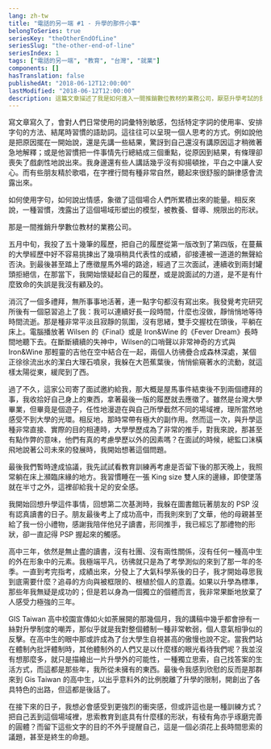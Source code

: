 ```yaml
---
lang: zh-tw
title: "電話的另一端 #1 - 升學的那件小事"
belongToSeries: true
seriesKey: "theOtherEndOfLine"
seriesSlug: "the-other-end-of-line"
seriesIndex: 1
tags: ["電話的另一端", "教育", "台灣", "就業"]
components: []
hasTranslation: false
publishedAt: "2018-06-12T12:00:00"
lastModified: "2018-06-12T12:00:00"
description: 這篇文章描述了我是如何進入一間推銷數位教材的業務公司，厭惡升學考試的我，對此感到極大的衝突感。
---
```


寫文章寫久了，會對人們日常使用的詞彙特別敏感，包括特定字詞的使用率、安排字句的方法、結尾時習慣的語助詞。這往往可以呈現一個人思考的方式。例如說他是把原因擺在一開始說，還是先講一些結果，驚訝到自己還沒有講原因這才稍微著急地解釋；或是他習慣把一件事情先行總結成三個重點，從原因到結果，有條理卻喪失了戲劇性地說出來。我身邊還有些人講話幾乎沒有抑揚頓挫，平白之中讓人安心。而有些朋友精於歌唱，在字裡行間有種非常自然，聽起來很舒服的韻律感會流露出來。

如何使用字句，如何說出情感，象徵了這個場合人們所累積出來的能量。相反來說，一種習慣，洩露出了這個場域形塑出的模型，被教養、督導、規限出的形狀。

那是一間推銷升學數位教材的業務公司。

五月中旬，我投了五十幾筆的履歷，把自己的履歷從第一版改到了第四版，在蔓蕪的大學經歷中好不容易挑揀出了幾項稍具代表性的成績，卻接連被一道道的無聲給否決。到最後甚至踏上了應徵屋馬外場的路途，經過了三次面試，連續收到兩封罐頭拒絕信，在那當下，我開始懷疑起自己的履歷，或是說面試的力道，是不是有什麼致命的失誤是我沒有顧及的。

消沉了一個多禮拜，無所事事地活著，連一點字句都沒有寫出來。我發覺考完研究所後有一個惡習追上了我：我可以連續好長一段時間，什麼也沒做，靜悄悄地等待時間流逝。那是種非常平淡且寂靜的氛圍，沒有思緒，雙手交握枕在頭後，平躺在床上。電腦播放著 Wilsen 的《Final》或是 Iron&Wine 的《Fever Dream》長時間地聽下去。在斷斷續續的失神中，Wilsen的口哨聲以非常神奇的方式與 Iron&Wine 那輕靈的吉他在空中結合在一起，兩個人彷彿疊合成森林深處，某個正徐徐流出水的潔白大理石噴泉，我躲在大芭蕉葉後，悄悄偷窺著水的流動，就這樣太陽從東，緩爬到了西。

過了不久，這家公司寄了面試邀約給我，那大概是屋馬事件結束後不到兩個禮拜的事，我收拾好自己身上的東西，拿著最後一版的履歷就去應徵了。雖然是台灣大學畢業，但畢竟是個遊子，任性地漫遊在與自己所學截然不同的場域裡，理所當然地感受不到大學的光環。相反地，那時常帶有極大的副作用。然而這一次，與升學這種非常直接、實際的目的相連時，大學學歷成為了非常的推手，對我來說，那甚至有點作弊的意味，他們有真的考慮學歷以外的因素嗎？在面試的時候，總監口沫橫飛地說著公司未來的發展時，我開始想著這個問題。

最後我們暫時達成協議，我先試試看教育訓練再考慮是否留下後的那天晚上，我照常躺在床上瀕臨床緣的地方。我習慣睡在一張 King size 雙人床的邊緣，即使墜落就在半寸之外，這裡卻給我十足的安全感。

我開始回想升學這件事情，回想第二次基測時，我躲在圖書館玩著朋友的 PSP 沒有認真讀書的日子。朋友最後考上了成功高中，而我則來到了文華，他的母親甚至給了我一份小禮物，感謝我陪伴他兒子讀書，形同推手，我已經忘了那禮物的形狀，卻一直記得 PSP 握起來的觸感。

高中三年，依然是無止盡的讀書，沒有社團、沒有兩性關係，沒有任何一種高中生的外在形象中的元素。我極端平凡，彷彿就只是為了考學測似的來到了那一年的冬季。一直到考完指考，成績出來，分發上了大氣科學系後的日子，我才開始尋思我到底需要什麼？追尋的方向與被框限的、根植於個人的意義。如果以升學為標準，那些年我無疑是成功的；但是若以身為一個獨立的個體而言，我非常果斷地放棄了人感受力極強的三年。

GIS Taiwan 高中校園宣傳如火如荼展開的那幾個月，我的講稿中幾乎都會摻有一絲對升學制度的嘲弄，那似乎就是我對整個體制一種非常軟弱，個人意氣相爭似的反擊。在高中生的眼中那或許成為了台大學生自視甚高的傲慢也說不定。當我們站在體制內批評體制時，其他體制外的人們又是以什麼樣的眼光看待我們呢？我並沒有想那麼多，就只是描繪出一片升學外的可能性，一種獨立思索，自己找答案的生活方式，而這都是那些年，我所從未擁有的東西。最後令我感到欣慰的反而是那群來到 Gis Taiwan 的高中生，以出乎意料外的比例脫離了升學的限制，開創出了各具特色的出路，但這都是後話了。

在接下來的日子，我想必會感受到更強烈的衝突感，但或許這也是一種訓練方式？把自己丟到這個場域裡，思索教育到底具有什麼樣的形狀，有稜有角亦乎琢磨完善的圓體？而留下這些文字的目的不外乎提醒自己，這是一個必須花上長時間思索的議題，甚至是終生的命題。